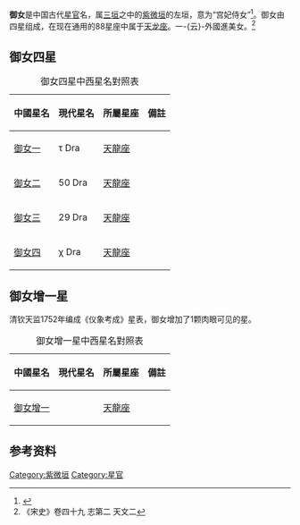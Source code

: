 '''御女'''是中国古代[[星官|星官]]名，属[[三垣|三垣]]之中的[[紫微垣|紫微垣]]的左垣，意为“宫妃侍女”<ref>{{Cite web |url=http://aeea.nmns.edu.tw/2006/0606/ap060610.html |title=AEEA 天文教育資訊網 紫微左垣 |access-date=2011-02-10 |archive-date=2011-05-21 |archive-url=https://web.archive.org/web/20110521234349/http://aeea.nmns.edu.tw/2006/0606/ap060610.html |dead-url=no }}</ref>。御女由四星组成，在现在通用的88星座中属于[[天龙座|天龙座]]。一-{云}-外國進美女。<ref>《宋史》卷四十九 志第二 天文二</ref>

==御女四星==
{| class="wikitable"  align="center" style="text-align:center; width:100%"
|+御女四星中西星名對照表
|-
! 中國星名 !! 現代星名 !! 所屬星座 !! 備註
|-
| [[御女一|御女一]] || τ Dra || [[天龍座|天龍座]] || 
|-
| [[御女二|御女二]] || 50 Dra || [[天龍座|天龍座]] || 
|-
| [[御女三|御女三]] || 29 Dra || [[天龍座|天龍座]] || 
|-
| [[御女四|御女四]] || χ Dra || [[天龍座|天龍座]] || 
|}

==御女增一星==
清钦天监1752年编成《仪象考成》星表，御女增加了1颗肉眼可见的星。
{| class="wikitable"  align="center" style="text-align:center; width:100%"
|+御女增一星中西星名對照表
|-
! 中國星名 !! 現代星名 !! 所屬星座 !! 備註
|-
| [[御女增一|御女增一]] ||  || [[天龍座|天龍座]] || 
|}

==参考资料==
{{reflist}}

{{三垣}}

[[Category:紫微垣|Category:紫微垣]]
[[Category:星官|Category:星官]]